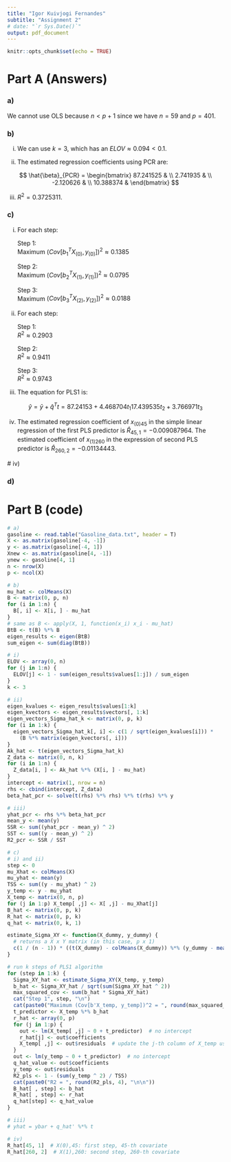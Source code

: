 ```yaml
---
title: "Igor Kuivjogi Fernandes"
subtitle: "Assignment 2"
# date: "`r Sys.Date()`"
output: pdf_document
---
```


```r
knitr::opts_chunk$set(echo = TRUE)
```

# Part A (Answers)

### a)

We cannot use OLS because $n < p + 1$ since we have $n = 59$ and $p = 401$.
  

### b)

  i) We can use $k = 3$, which has an $ELOV \approx 0.094 < 0.1$.   

  ii) The estimated regression coefficients using PCR are:
  
  $$
  \hat{\beta}_{PCR} = \begin{bmatrix}
  87.241525 & \\
  2.741935 & \\
  -2.120626 & \\
  10.388374 &
  \end{bmatrix}
  $$

  iii) $R^2 = 0.3725311$.


### c)

  i) For each step:   
  
      Step 1:    
      Maximum $(Cov[b_1^TX_{(0)}, y_{(0)}])^2 \approx 0.1385$ 

      Step 2:    
      Maximum $(Cov[b_2^TX_{(1)}, y_{(1)}])^2 \approx 0.0795$ 

      Step 3:    
      Maximum $(Cov[b_3^TX_{(2)}, y_{(2)}])^2 \approx 0.0188$  

  ii) For each step:   
  
      Step 1:   
      $R^2 \approx 0.2903$
  
      Step 2:   
      $R^2 \approx 0.9411$
  
      Step 3:   
      $R^2 \approx 0.9743$

  iii) The equation for PLS1 is:   
  
  $$
  \hat{y} = \bar{y} + \hat{q}^T t = 87.24153 + 4.468704 t_1 17.439535 t_2 + 3.766971 t_3
  $$

  iv) The estimated regression coefficient of $x_{(0) 45}$ in the simple linear regression of the first PLS predictor is $\hat{R}_{45, 1} = -0.009087964$. The estimated coefficient of $x_{(1) 260}$ in the expression of second PLS predictor is $\hat{R}_{260, 2} = -0.01134443$.   
  
  # iv)


### d)


# Part B (code)

```r
# a)
gasoline <- read.table("Gasoline_data.txt", header = T)
X <- as.matrix(gasoline[-4, -1])
y <- as.matrix(gasoline[-4, 1])
Xnew <- as.matrix(gasoline[4, -1])
ynew <- gasoline[4, 1]
n <- nrow(X)
p <- ncol(X)
```


```r
# b)
mu_hat <- colMeans(X)
B <- matrix(0, p, n)
for (i in 1:n) {
  B[, i] <- X[i, ] - mu_hat
}
# same as B <- apply(X, 1, function(x_i) x_i - mu_hat)
BtB <- t(B) %*% B
eigen_results <- eigen(BtB)
sum_eigen <- sum(diag(BtB))

# i)
ELOV <- array(0, n)
for (j in 1:n) {
  ELOV[j] <- 1 - sum(eigen_results$values[1:j]) / sum_eigen
}
k <- 3

# ii)
eigen_kvalues <- eigen_results$values[1:k]
eigen_kvectors <- eigen_results$vectors[, 1:k]
eigen_vectors_Sigma_hat_k <- matrix(0, p, k)
for (i in 1:k) {
  eigen_vectors_Sigma_hat_k[, i] <- c(1 / sqrt(eigen_kvalues[i])) * 
    (B %*% matrix(eigen_kvectors[, i]))
}
Ak_hat <- t(eigen_vectors_Sigma_hat_k)
Z_data <- matrix(0, n, k)
for (i in 1:n) {
  Z_data[i, ] <- Ak_hat %*% (X[i, ] - mu_hat)
}
intercept <- matrix(1, nrow = n)
rhs <- cbind(intercept, Z_data)
beta_hat_pcr <- solve(t(rhs) %*% rhs) %*% t(rhs) %*% y

# iii)
yhat_pcr <- rhs %*% beta_hat_pcr
mean_y <- mean(y)
SSR <- sum((yhat_pcr - mean_y) ^ 2)
SST <- sum((y - mean_y) ^ 2)
R2_pcr <- SSR / SST
```


```r
# c)
# i) and ii)
step <- 0
mu_Xhat <- colMeans(X)
mu_yhat <- mean(y)
TSS <- sum((y - mu_yhat) ^ 2)
y_temp <- y - mu_yhat
X_temp <- matrix(0, n, p)
for (j in 1:p) X_temp[ ,j] <- X[ ,j] - mu_Xhat[j]
B_hat <- matrix(0, p, k)
R_hat <- matrix(0, p, k)
q_hat <- matrix(0, k, 1)

estimate_Sigma_XY <- function(X_dummy, y_dummy) {
  # returns a X x Y matrix (in this case, p x 1)
  c(1 / (n - 1)) * ((t(X_dummy) - colMeans(X_dummy)) %*% (y_dummy - mean(y_dummy)))
}

# run k steps of PLS1 algorithm
for (step in 1:k) {
  Sigma_XY_hat <- estimate_Sigma_XY(X_temp, y_temp)
  b_hat <- Sigma_XY_hat / sqrt(sum(Sigma_XY_hat ^ 2))
  max_squared_cov <- sum(b_hat * Sigma_XY_hat)
  cat("Step 1", step, "\n")
  cat(paste0("Maximum (Cov[b'X_temp, y_temp])^2 = ", round(max_squared_cov, 4)), "\n")
  t_predictor <- X_temp %*% b_hat
  r_hat <- array(0, p)
  for (j in 1:p) {
    out <- lm(X_temp[ ,j] ~ 0 + t_predictor)  # no intercept
    r_hat[j] <- out$coefficients
    X_temp[ ,j] <- out$residuals  # update the j-th column of X_temp using residual
  }
  out <- lm(y_temp ~ 0 + t_predictor)  # no intercept
  q_hat_value <- out$coefficients
  y_temp <- out$residuals
  R2_pls <- 1 - (sum(y_temp ^ 2) / TSS)
  cat(paste0("R2 = ", round(R2_pls, 4), "\n\n"))
  B_hat[ , step] <- b_hat
  R_hat[ , step] <- r_hat
  q_hat[step] <- q_hat_value
}

# iii)
# yhat = ybar + q_hat' %*% t

# iv)
R_hat[45, 1]  # X(0),45: first step, 45-th covariate
R_hat[260, 2]  # X(1),260: second step, 260-th covariate
```


